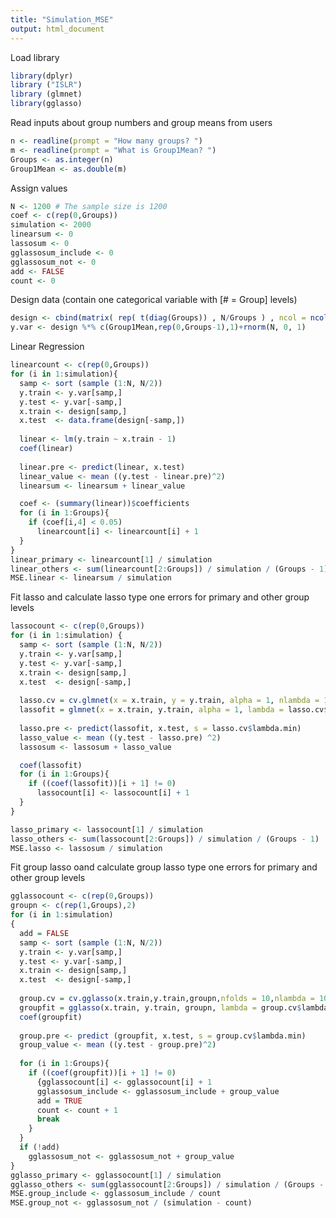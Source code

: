 ```yaml
---
title: "Simulation_MSE"
output: html_document
---
```


Load library
```r
library(dplyr)
library ("ISLR")
library (glmnet)
library(gglasso)
```

Read inputs about group numbers and group means from users
```r
n <- readline(prompt = "How many groups? ")
m <- readline(prompt = "What is Group1Mean? ")
Groups <- as.integer(n)
Group1Mean <- as.double(m)
```

Assign values
```r
N <- 1200 # The sample size is 1200
coef <- c(rep(0,Groups))
simulation <- 2000
linearsum <- 0
lassosum <- 0
gglassosum_include <- 0
gglassosum_not <- 0
add <- FALSE
count <- 0
```

Design data (contain one categorical variable with [# = Group] levels)
```r
design <- cbind(matrix( rep( t(diag(Groups)) , N/Groups ) , ncol = ncol(diag(Groups)) , byrow = TRUE), c(rnorm(N,)))
y.var <- design %*% c(Group1Mean,rep(0,Groups-1),1)+rnorm(N, 0, 1)
```

Linear Regression 
```r
linearcount <- c(rep(0,Groups))
for (i in 1:simulation){
  samp <- sort (sample (1:N, N/2))
  y.train <- y.var[samp,]
  y.test <- y.var[-samp,]
  x.train <- design[samp,]
  x.test  <- data.frame(design[-samp,])
  
  linear <- lm(y.train ~ x.train - 1)
  coef(linear)
  
  linear.pre <- predict(linear, x.test)
  linear_value <- mean ((y.test - linear.pre)^2)
  linearsum <- linearsum + linear_value

  coef <- (summary(linear))$coefficients
  for (i in 1:Groups){
    if (coef[i,4] < 0.05)
      linearcount[i] <- linearcount[i] + 1
  }
}
linear_primary <- linearcount[1] / simulation
linear_others <- sum(linearcount[2:Groups]) / simulation / (Groups - 1)
MSE.linear <- linearsum / simulation
```

Fit lasso and calculate lasso type one errors for primary and other group levels
```r
lassocount <- c(rep(0,Groups))
for (i in 1:simulation) {
  samp <- sort (sample (1:N, N/2))
  y.train <- y.var[samp,]
  y.test <- y.var[-samp,]
  x.train <- design[samp,]
  x.test  <- design[-samp,]
  
  lasso.cv = cv.glmnet(x = x.train, y = y.train, alpha = 1, nlambda = 1000)
  lassofit = glmnet(x = x.train, y.train, alpha = 1, lambda = lasso.cv$lambda.min, intercept = FALSE)
  
  lasso.pre <- predict(lassofit, x.test, s = lasso.cv$lambda.min)
  lasso_value <- mean ((y.test - lasso.pre) ^2)
  lassosum <- lassosum + lasso_value

  coef(lassofit)
  for (i in 1:Groups){
    if ((coef(lassofit))[i + 1] != 0)
      lassocount[i] <- lassocount[i] + 1
  }
}

lasso_primary <- lassocount[1] / simulation
lasso_others <- sum(lassocount[2:Groups]) / simulation / (Groups - 1)
MSE.lasso <- lassosum / simulation
```

Fit group lasso oand calculate group lasso type one errors for primary and other group levels
```r
gglassocount <- c(rep(0,Groups))
groupn <- c(rep(1,Groups),2)
for (i in 1:simulation)
{
  add = FALSE
  samp <- sort (sample (1:N, N/2))
  y.train <- y.var[samp,]
  y.test <- y.var[-samp,]
  x.train <- design[samp,]
  x.test  <- design[-samp,]
  
  group.cv = cv.gglasso(x.train,y.train,groupn,nfolds = 10,nlambda = 1000)
  groupfit = gglasso(x.train, y.train, groupn, lambda = group.cv$lambda.min, intercept=FALSE)
  coef(groupfit)
  
  group.pre <- predict (groupfit, x.test, s = group.cv$lambda.min)
  group_value <- mean ((y.test - group.pre)^2)
  
  for (i in 1:Groups){
    if ((coef(groupfit))[i + 1] != 0)
      {gglassocount[i] <- gglassocount[i] + 1
      gglassosum_include <- gglassosum_include + group_value
      add = TRUE
      count <- count + 1
      break
    }
  }
  if (!add)
    gglassosum_not <- gglassosum_not + group_value
}
gglasso_primary <- gglassocount[1] / simulation
gglasso_others <- sum(gglassocount[2:Groups]) / simulation / (Groups - 1)
MSE.group_include <- gglassosum_include / count
MSE.group_not <- gglassosum_not / (simulation - count)
```

